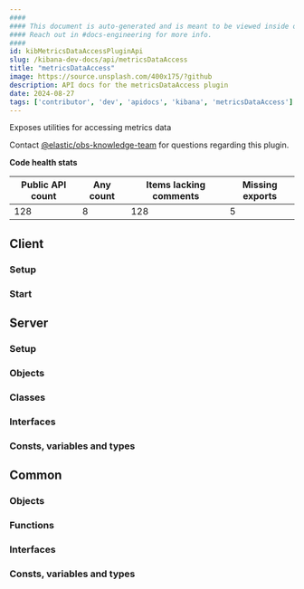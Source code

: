 ```yaml
---
####
#### This document is auto-generated and is meant to be viewed inside our experimental, new docs system.
#### Reach out in #docs-engineering for more info.
####
id: kibMetricsDataAccessPluginApi
slug: /kibana-dev-docs/api/metricsDataAccess
title: "metricsDataAccess"
image: https://source.unsplash.com/400x175/?github
description: API docs for the metricsDataAccess plugin
date: 2024-08-27
tags: ['contributor', 'dev', 'apidocs', 'kibana', 'metricsDataAccess']
---
```


Exposes utilities for accessing metrics data

Contact [@elastic/obs-knowledge-team](https://github.com/orgs/elastic/teams/obs-knowledge-team) for questions regarding this plugin.

**Code health stats**

| Public API count  | Any count | Items lacking comments | Missing exports |
|-------------------|-----------|------------------------|-----------------|
| 128 | 8 | 128 | 5 |

## Client

### Setup
<DocDefinitionList data={[metricsDataAccessObj.client.setup]}/>

### Start
<DocDefinitionList data={[metricsDataAccessObj.client.start]}/>

## Server

### Setup
<DocDefinitionList data={[metricsDataAccessObj.server.setup]}/>

### Objects
<DocDefinitionList data={metricsDataAccessObj.server.objects}/>

### Classes
<DocDefinitionList data={metricsDataAccessObj.server.classes}/>

### Interfaces
<DocDefinitionList data={metricsDataAccessObj.server.interfaces}/>

### Consts, variables and types
<DocDefinitionList data={metricsDataAccessObj.server.misc}/>

## Common

### Objects
<DocDefinitionList data={metricsDataAccessObj.common.objects}/>

### Functions
<DocDefinitionList data={metricsDataAccessObj.common.functions}/>

### Interfaces
<DocDefinitionList data={metricsDataAccessObj.common.interfaces}/>

### Consts, variables and types
<DocDefinitionList data={metricsDataAccessObj.common.misc}/>

